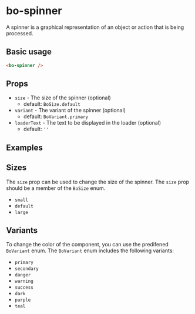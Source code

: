 
<Meta
	title="Components/bo-spinner"
	component={BoSpinnerStories.BoSpinner}
/>

# bo-spinner

A spinner is a graphical representation of an object or action that is being processed.

## Basic usage

```html
<bo-spinner />
```

## Props

- `size` - The size of the spinner (optional)
  - default: `BoSize.default`
- `variant` - The variant of the spinner (optional)
  - default: `BoVariant.primary`
- `loaderText` - The text to be displayed in the loader (optional)
  - default: `''`

## Examples

<Canvas of={BoSpinnerStories.Example} />
<Controls of={BoSpinnerStories.Example} />

## Sizes

The `size` prop can be used to change the size of the spinner. The `size` prop should be a member of the `BoSize` enum.

- `small`
- `default`
- `large`

<Canvas of={BoSpinnerStories.Sizes} />

## Variants

To change the color of the component, you can use the predifened `BoVariant` enum. The `BoVariant` enum includes the following variants:

- `primary`
- `secondary`
- `danger`
- `warning`
- `success`
- `dark`
- `purple`
- `teal`

<Canvas of={BoSpinnerStories.Variants} />
